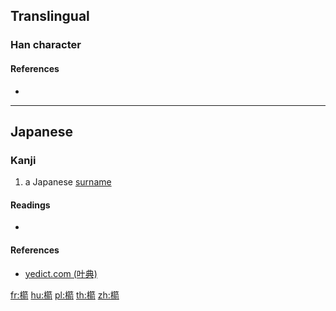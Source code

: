 {{character info/new}}
==Translingual==

===Han character===
{{Han char|rn=75|rad=木|as=15|sn=19|four=|canj=DHTN|ids=⿰木箭}}

====References====
* {{Han ref|kx=0561.111|hdz=21314.051|uh=6AE4|ud=27364}}

----

==Japanese==

===Kanji===
{{ja-kanji|grade=|rs=木15}}

# a Japanese [[surname]]

====Readings====
* {{ja-readings|on=[[せん]] (sen)|kun=[[たも]] (tamo)}}

====References====
*[http://yedict.com/htm/6A/6AE4.htm yedict.com (叶典)]

[[fr:櫤]]
[[hu:櫤]]
[[pl:櫤]]
[[th:櫤]]
[[zh:櫤]]